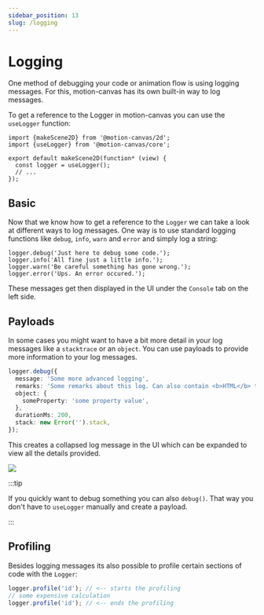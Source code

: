 ```yaml
---
sidebar_position: 13
slug: /logging
---
```


# Logging

One method of debugging your code or animation flow is using logging messages.
For this, motion-canvas has its own built-in way to log messages.

To get a reference to the Logger in motion-canvas you can use the `useLogger`
function:

```tsx
import {makeScene2D} from '@motion-canvas/2d';
import {useLogger} from '@motion-canvas/core';

export default makeScene2D(function* (view) {
  const logger = useLogger();
  // ...
});
```

## Basic

Now that we know how to get a reference to the `Logger` we can take a look at
different ways to log messages. One way is to use standard logging functions
like `debug`, `info`, `warn` and `error` and simply log a string:

```tsx
logger.debug('Just here to debug some code.');
logger.info('All fine just a little info.');
logger.warn('Be careful something has gone wrong.');
logger.error('Ups. An error occured.');
```

These messages get then displayed in the UI under the `Console` tab on the left
side.

## Payloads

In some cases you might want to have a bit more detail in your log messages like
a `stacktrace` or an `object`. You can use payloads to provide more information
to your log messages.

```ts
logger.debug({
  message: 'Some more advanced logging',
  remarks: 'Some remarks about this log. Can also contain <b>HTML</b> tags.',
  object: {
    someProperty: 'some property value',
  },
  durationMs: 200,
  stack: new Error('').stack,
});
```

This creates a collapsed log message in the UI which can be expanded to view all
the details provided.

![](/img/logpayload-message.png)

:::tip

If you quickly want to debug something you can also `debug()`. That way you
don't have to `useLogger` manually and create a payload.

:::

## Profiling

Besides logging messages its also possible to profile certain sections of code
with the `Logger`:

```ts
logger.profile('id'); // <-- starts the profiling
// some expensive calculation
logger.profile('id'); // <-- ends the profiling
```
